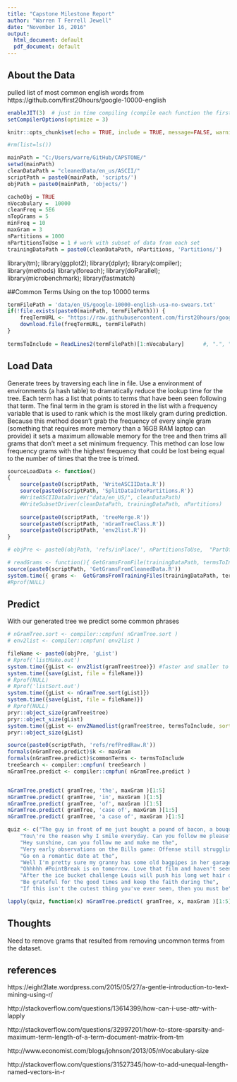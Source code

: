 ```yaml
---
title: "Capstone Milestone Report"
author: "Warren T Ferrell Jewell"
date: "November 16, 2016"
output:
  html_document: default
  pdf_document: default
---
```


## About the Data
pulled list of most common english words from https://github.com/first20hours/google-10000-english

```r
enableJIT(3)  # just in time compiling (compile each function the first time it is run
setCompilerOptions(optimize = 3)

knitr::opts_chunk$set(echo = TRUE, include = TRUE, message=FALSE, warning=FALSE)
```

```r
#rm(list=ls())

mainPath = "C:/Users/warre/GitHub/CAPSTONE/"
setwd(mainPath)
cleanDataPath = "cleanedData/en_us/ASCII/"
scriptPath = paste0(mainPath, 'scripts/')
objPath = paste0(mainPath, 'objects/')

cacheObj = TRUE
nVocabulary =  10000
cleanFreq = 5E6
nTopGrams = 5
minFreq = 10
maxGram = 3
nPartitions = 1000 
nPartitionsToUse = 1 # work with subset of data from each set
trainingDataPath = paste0(cleanDataPath, nPartitions, 'Partitions/')
```

library(tm); library(ggplot2); library(dplyr); library(compiler); library(methods)
library(foreach); library(doParallel); library(microbenchmark); library(fastmatch)

##Common Terms
Using on the top 10000 terms 

```r
termFilePath = 'data/en_US/google-10000-english-usa-no-swears.txt'
if(!file.exists(paste0(mainPath, termFilePath))) {
    freqTermURL <- "https://raw.githubusercontent.com/first20hours/google-10000-english/master/google-10000-english-usa-no-swears.txt"
    download.file(freqTermURL, termFilePath)
}
         
termsToInclude = ReadLines2(termFilePath)[1:nVocabulary]      #, ".", "?", "!") 
```

## Load Data
Generate trees by traversing each line in file. Use a environment of environments (a hash table) to dramatically reduce the lookup time for the tree. Each term has a list
that points to terms that have been seen following that term. The final term in the
gram is stored in the list with a frequency variable that is used to rank which
is the most likely gram during prediction. Because this method doesn't grab the 
frequency of every single gram (something that requires more memory than a 16GB RAM
laptop can provide) it sets a maximum allowable memory for the tree and then
trims all grams that don't meet a set minimum frequency. This method can lose
low frequency grams with the highest frequency that could be lost being equal to
the number of times that the tree is trimed.

```r
sourceLoadData <- function()
{
    source(paste0(scriptPath, 'WriteASCIIData.R'))
    source(paste0(scriptPath, 'SplitDataIntoPartitions.R'))
    #WriteASCIIDataDriver("data/en_US/", cleanDataPath)
    #WriteSubsetDriver(cleanDataPath, trainingDataPath, nPartitions)
    
    source(paste0(scriptPath, 'treeMerge.R'))
    source(paste0(scriptPath, 'nGramTreeClass.R'))
    source(paste0(scriptPath, 'env2list.R'))
}
```

```r

# objPre <- paste0(objPath, 'refs/inPlace/', nPartitionsToUse,  "PartOf", nPartitions, 'Vocab', nVocabulary, 'clnFrq', cleanFreq, 'mnFrq', minFreq, 'nTpGrms', nTopGrams, 'mxGrm', maxGram)

# readGrams <- function(){ GetGramsFromFile(trainingDataPath, termsToInclude, nPartitionsToUse) }
source(paste0(scriptPath, 'GetGramsFromCleanedData.R'))
system.time({ grams <-  GetGramsFromTrainingFiles(trainingDataPath, termsToInclude, nPartitionsToUse) }) 
#Rprof(NULL)

```

## Predict
With our generated tree we predict some common phrases

```r
# nGramTree.sort <- compiler::cmpfun( nGramTree.sort )
# env2list <- compiler::cmpfun( env2list )

fileName <- paste0(objPre, 'gList') 
# Rprof('listMake.out')
system.time({gList <- env2list(gramTree$tree)}) #faster and smaller to change to List and then save
system.time({save(gList, file = fileName)})
# Rprof(NULL)
# Rprof('listSort.out')
system.time({gList <- nGramTree.sort(gList)})
system.time({save(gList, file = fileName)})
# Rprof(NULL)
pryr::object_size(gramTree$tree)
pryr::object_size(gList)
system.time({gList <- env2Namedlist(gramTree$tree, termsToInclude, sorted = TRUE)})
pryr::object_size(gList)
```

```r
source(paste0(scriptPath, 'refs/refPredRaw.R'))
formals(nGramTree.predict)$k <- maxGram
formals(nGramTree.predict)$commonTerms <- termsToInclude
treeSearch <- compiler::cmpfun( treeSearch )
nGramTree.predict <- compiler::cmpfun( nGramTree.predict )


nGramTree.predict( gramTree, 'the', maxGram )[1:5]
nGramTree.predict( gramTree, 'in', maxGram )[1:5]
nGramTree.predict( gramTree, 'of', maxGram )[1:5]
nGramTree.predict( gramTree, 'case of', maxGram )[1:5]
nGramTree.predict( gramTree, 'a case of', maxGram )[1:5]

```


```r
quiz <- c("The guy in front of me just bought a pound of bacon, a bouquet, and a case of",
    "You\'re the reason why I smile everyday. Can you follow me please? It would mean the",
    "Hey sunshine, can you follow me and make me the",
    "Very early observations on the Bills game: Offense still struggling but the",
    "Go on a romantic date at the",
    "Well I'm pretty sure my granny has some old bagpipes in her garage I'll dust them off and be on my",
    "Ohhhhh #PointBreak is on tomorrow. Love that film and haven't seen it in quite some",
    "After the ice bucket challenge Louis will push his long wet hair out of his eyes with his little",
    "Be grateful for the good times and keep the faith during the",
    "If this isn't the cutest thing you've ever seen, then you must be")

```


```r

lapply(quiz, function(x) nGramTree.predict( gramTree, x, maxGram )[1:5] )


```



## Thoughts
Need to remove grams that resulted from removing uncommon terms from the dataset. 


## references
https://eight2late.wordpress.com/2015/05/27/a-gentle-introduction-to-text-mining-using-r/

http://stackoverflow.com/questions/13614399/how-can-i-use-attr-with-lapply

http://stackoverflow.com/questions/32997201/how-to-store-sparsity-and-maximum-term-length-of-a-term-document-matrix-from-tm

http://www.economist.com/blogs/johnson/2013/05/nVocabulary-size

http://stackoverflow.com/questions/31527345/how-to-add-unequal-length-named-vectors-in-r
